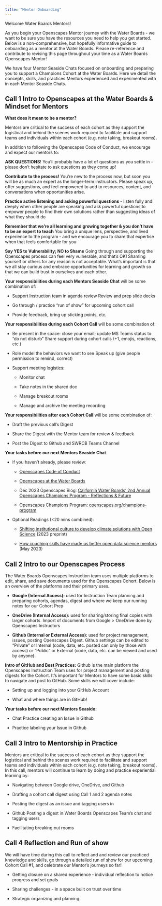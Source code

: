 ```yaml
---
title: "Mentor Onboarding"
---
```


Welcome Water Boards Mentors!

As you begin your Openscapes Mentor journey with the Water Boards - we want to be sure you have the resources you need to help you get started. Below is a non-comprehensive, but hopefully informative guide to onboarding as a mentor at the Water Boards. Please re-reference and contribute to revising this page throughout your time as a Water Boards Openscapes Mentor!

We have four Mentor Seaside Chats focused on onboarding and preparing you to support a Champions Cohort at the Water Boards. Here we detail the concepts, skills, and practices Mentors experienced and experimented with in each Mentor Seaside Chats.

## Call 1 Intro to Openscapes at the Water Boards & Mindset for Mentors

**What does it mean to be a mentor?**

Mentors are critical to the success of each cohort as they support the logistical and behind the scenes work required to facilitate and support teams and individuals within each cohort (e.g. note taking, breakout rooms).

In addition to following the Openscapes Code of Conduct, we encourage and expect our mentors to:

**ASK QUESTIONS!** You'll probably have a lot of questions as you settle in - please don't hesitate to ask questions as they come up!

**Contribute to the process!** You're new to the process now, but soon you will be as much an expert as the longer-term instructors. Please speak up, offer suggestions, and feel empowered to add to resources, content, and conversations when opportunities arise.

**Practice active listening and asking powerful questions** - listen fully and deeply when other people are speaking and ask powerful questions to empower people to find their own solutions rather than suggesting ideas of what they should do

**Remember that we're all learning and growing together & you don't have to be an expert to teach** You bring a unique lens, perspective, and lived experience to the program - and we encourage you to share that expertise when that feels comfortable for you

**Say YES to Vulnerability; NO to Shame** Going through and supporting the Openscapes process can feel very vulnerable, and that's OK! Shaming yourself or others for any reason is not acceptable. What's important is that we all stay curious and embrace opportunities for learning and growth so that we can build trust in ourselves and each other.

**Your responsibilities during each Mentors Seaside Chat** will be some combination of:

-   Support Instruction team in agenda review Review and prep slide decks

-   Go through / practice "run of show" for upcoming cohort call

-   Provide feedback, bring up sticking points, etc.

**Your responsibilities during each Cohort Call** will be some combination of:

-   Be present in the space: close your email; update MS Teams status to "do not disturb" Share support during cohort calls (+1, emojis, reactions, etc.)

-   Role model the behaviors we want to see Speak up (give people permission to remind, correct)

-   Support meeting logistics:

    -   Monitor chat

    -   Take notes in the shared doc

    -   Manage breakout rooms

    -   Manage and archive the meeting recording

**Your responsibilities after each Cohort Call** will be some combination of:

-   Draft the previous call's Digest

-   Share the Digest with the Mentor team for review & feedback

-   Post the Digest to Github and SWRCB Teams Channel

**Your tasks before our next Mentors Seaside Chat**

-   If you haven't already, please review:

    -   [Openscapes Code of Conduct](https://openscapes.org/code-of-conduct)

    -   [Openscapes at the Water Boards](https://cawaterboarddatacenter.github.io/swrcb-openscapes/about-openscapes.html)

    -   Dec 2023 Openscapes Blog: [California Water Boards' 2nd Annual Openscapes Champions Program - Reflections & Future](https://openscapes.org/blog/2023-12-13-waterboards/)

    -   Openscapes Champions Program: [openscapes.org/champions-program](https://openscapes.org/champions-program)

-   Optional Readings (\<20 mins combined):

    -   [Shifting institutional culture to develop climate solutions with Open Science](https://eartharxiv.org/repository/view/5948/) (2023 preprint)

    -   [How coaching skills have made us better open data science mentors](https://openscapes.org/blog/2023-05-17-mentor-coach/) (May 2023)

## Call 2 Intro to our Openscapes Process

The Water Boards Openscapes Instruction team uses multiple platforms to edit, share, and save documents used for the Openscapes Cohort. Below is an overview of the platforms and their primary uses.

-   **Google (Internal Access):** used for Instruction Team planning and preparing cohorts, agendas, digest and where we keep our running notes for our Cohort Prep

-   **OneDrive (Internal Access):** used for sharing/storing final copies with larger cohorts. Import of documents from Google \> OneDrive done by Openscapes Instructors

-   **Github (Internal or External Access):** used for project management, issues, posting Openscapes Digest. Github settings can be edited to "Private" or Internal (code, data, etc. posted can only by those with access) or "Public" or External (code, data, etc. can be viewed and used by anyone).

**Intro of GitHub and Best Practices:** Github is the main platform the Openscapes Instruction Team uses for project management and posting digests for the Cohort. It's important for Mentors to have some basic skills to navigate and post to GitHub. Some skills we will cover include:

-   Setting up and logging into your GitHub Account

-   What and where things are in GitHub!

**Your tasks before our next Mentors Seaside:**

-   Chat Practice creating an Issue in Github

-   Practice labeling your Issue in Github

## Call 3 Intro to Mentorship in Practice

Mentors are critical to the success of each cohort as they support the logistical and behind the scenes work required to facilitate and support teams and individuals within each cohort (e.g. note taking, breakout rooms). In this call, mentors will continue to learn by doing and practice experiential learning by:

-   Navigating between Google drive, OneDrive, and Github

-   Drafting a cohort call digest using Call 1 and 2 agenda notes

-   Posting the digest as an issue and tagging users in

-   Github Posting a digest in Water Boards Openscapes Team's chat and tagging users

-   Facilitating breaking out rooms

## Call 4 Reflection and Run of show

We will have time during this call to reflect and and review our practiced knowledge and skills, go through a detailed run of show for our upcoming Cohort Call #1, and celebrate our Mentor's journeys so far!

-   Getting closure on a shared experience - individual reflection to notice progress and set goals

-   Sharing challenges - in a space built on trust over time

-   Strategic organizing and planning
